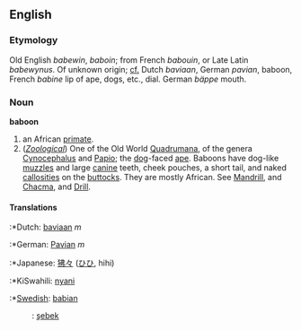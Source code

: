 ==English==

===Etymology===
Old English ''babewin'', ''baboin''; from French ''babouin'', or Late Latin ''babewynus''. Of unknown origin; [[cf.]] Dutch ''baviaan'', German ''pavian'', baboon, French ''babine'' lip of ape, dogs, etc., dial. German ''bäppe'' mouth.


===Noun===
'''baboon'''

#an African [[primate]].
#(''[[Zoological]]'') One of the Old World [[Quadrumana]], of the genera [[Cynocephalus]] and [[Papio]]; the [[dog]]-faced [[ape]]. Baboons have dog-like [[muzzle]]s and large [[canine]] teeth, cheek pouches, a short tail, and naked [[callosities]] on the [[buttocks]]. They are mostly African. See [[Mandrill]], and [[Chacma]], and [[Drill]].

====Translations====
:*Dutch: [[baviaan]] ''m''
:*German: [[Pavian]] ''m''
:*Japanese: [[狒々]] ([[ひひ]], hihi)
:*KiSwahili: [[nyani]]
:*[[Swedish]]: [[babian]]
:{{tr}}: [[şebek]]